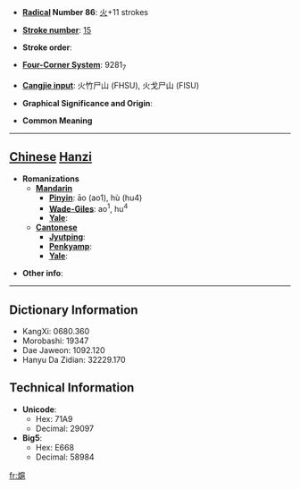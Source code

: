 * '''[[Wiktionary:Chinese radical index| Radical]] Number 86''': [[Wiktionary:Chinese radical index 火|火]]+11 strokes

* '''[[Wiktionary:Chinese total strokes index|Stroke number]]''': [[Wiktionary:Chinese total strokes index 15|15]]

* '''Stroke order''': 

* '''[[Wiktionary:Chinese four corner index|Four-Corner System]]''': 9281<sub>7</sub>

* '''[[Wiktionary:Chinese Cangjie index|Cangjie input]]''': 火竹尸山 (FHSU), 火戈尸山 (FISU)

* '''Graphical Significance and Origin''': 

* '''Common Meaning'''

----

== [[Chinese]] [[Hanzi]] ==

* '''Romanizations'''
** '''[[Mandarin]]'''
*** '''[[Pinyin]]''': āo (ao1), hù (hu4)
*** '''[[Wade-Giles]]''': ao<sup>1</sup>, hu<sup>4</sup>
*** '''[[Yale]]''': 
** '''[[Cantonese]]'''
*** '''[[Jyutping]]''':
*** '''[[Penkyamp]]''': 
*** '''[[Yale]]''': 

* '''Other info''': 

----

== Dictionary Information ==

* KangXi: 0680.360
* Morobashi: 19347
* Dae Jaweon: 1092.120
* Hanyu Da Zidian: 32229.170

== Technical Information ==

* '''Unicode''':
** Hex: 71A9
** Decimal: 29097
* '''Big5''':
** Hex: E668
** Decimal: 58984

[[fr:熩]]